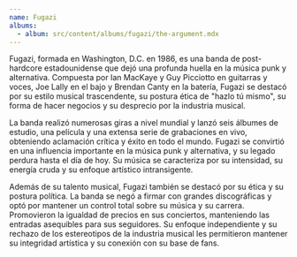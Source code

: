 ```yaml
---
name: Fugazi
albums:
  - album: src/content/albums/fugazi/the-argument.mdx
---
```


Fugazi, formada en Washington, D.C. en 1986, es una banda de post-hardcore estadounidense que dejó una profunda huella en la música punk y alternativa. Compuesta por Ian MacKaye y Guy Picciotto en guitarras y voces, Joe Lally en el bajo y Brendan Canty en la batería, Fugazi se destacó por su estilo musical trascendente, su postura ética de "hazlo tú mismo", su forma de hacer negocios y su desprecio por la industria musical.

La banda realizó numerosas giras a nivel mundial y lanzó seis álbumes de estudio, una película y una extensa serie de grabaciones en vivo, obteniendo aclamación crítica y éxito en todo el mundo. Fugazi se convirtió en una influencia importante en la música punk y alternativa, y su legado perdura hasta el día de hoy. Su música se caracteriza por su intensidad, su energía cruda y su enfoque artístico intransigente.

Además de su talento musical, Fugazi también se destacó por su ética y su postura política. La banda se negó a firmar con grandes discográficas y optó por mantener un control total sobre su música y su carrera. Promovieron la igualdad de precios en sus conciertos, manteniendo las entradas asequibles para sus seguidores. Su enfoque independiente y su rechazo de los estereotipos de la industria musical les permitieron mantener su integridad artística y su conexión con su base de fans.
